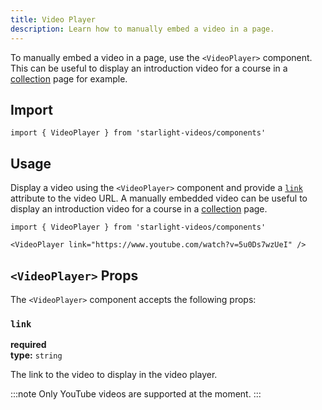 ```yaml
---
title: Video Player
description: Learn how to manually embed a video in a page.
---
```



To manually embed a video in a page, use the `<VideoPlayer>` component.
This can be useful to display an introduction video for a course in a [collection](/content/collection/) page for example.


<Preview>

<VideoPlayer slot="preview" link="https://www.youtube.com/watch?v=5u0Ds7wzUeI" />

</Preview>

## Import

```tsx
import { VideoPlayer } from 'starlight-videos/components'
```

## Usage

Display a video using the `<VideoPlayer>` component and provide a [`link`](#link) attribute to the video URL.
A manually embedded video can be useful to display an introduction video for a course in a [collection](/content/collection/) page.

<Preview>

```mdx
import { VideoPlayer } from 'starlight-videos/components'

<VideoPlayer link="https://www.youtube.com/watch?v=5u0Ds7wzUeI" />
```

<VideoPlayer slot="preview" link="https://www.youtube.com/watch?v=5u0Ds7wzUeI" />

</Preview>

## `<VideoPlayer>` Props

The `<VideoPlayer>` component accepts the following props:

### `link`

**required**  
**type:** `string`

The link to the video to display in the video player.

:::note
Only YouTube videos are supported at the moment.
:::
